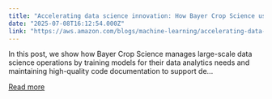 ```yaml
---
title: "Accelerating data science innovation: How Bayer Crop Science used AWS AI/ML services to build their next-generation MLOps service"
date: "2025-07-08T16:12:54.000Z"
link: "https://aws.amazon.com/blogs/machine-learning/accelerating-data-science-innovation-how-bayer-crop-science-used-aws-ai-ml-services-to-build-their-next-generation-mlops-service/"
---
```


In this post, we show how Bayer Crop Science manages large-scale data science operations by training models for their data analytics needs and maintaining high-quality code documentation to support de...

[Read more](https://aws.amazon.com/blogs/machine-learning/accelerating-data-science-innovation-how-bayer-crop-science-used-aws-ai-ml-services-to-build-their-next-generation-mlops-service/)

